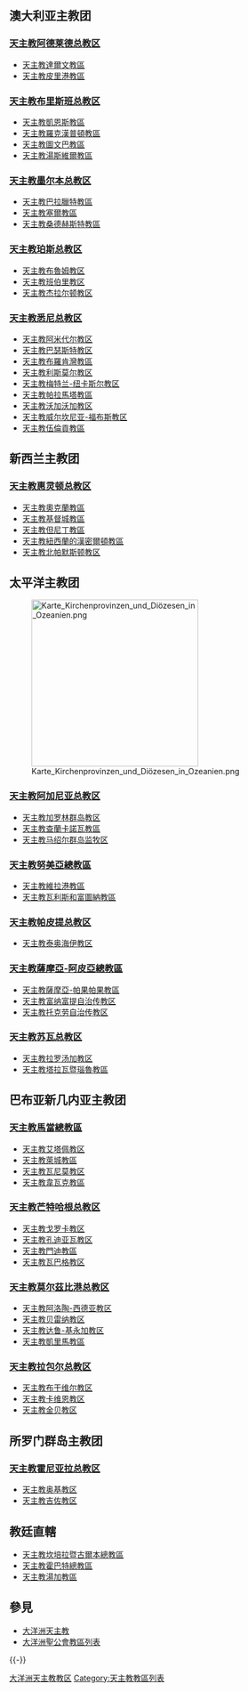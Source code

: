 {{NoteTA
|G1=Toponym
}}
==澳大利亚主教团==
===[[天主教阿德莱德总教区|天主教阿德莱德总教区]]===
*[[天主教達爾文教區|天主教達爾文教區]]
*[[天主教皮里港教區|天主教皮里港教區]]

===[[天主教布里斯班总教区|天主教布里斯班总教区]]===
*[[天主教凱恩斯教區|天主教凱恩斯教區]]
*[[天主教羅克漢普頓教區|天主教羅克漢普頓教區]]
*[[天主教圖文巴教區|天主教圖文巴教區]]
*[[天主教湯斯維爾教區|天主教湯斯維爾教區]]

===[[天主教墨尔本总教区|天主教墨尔本总教区]]===
*[[天主教巴拉臘特教區|天主教巴拉臘特教區]]
*[[天主教塞爾教區|天主教塞爾教區]]
*[[天主教桑德赫斯特教區|天主教桑德赫斯特教區]]

===[[天主教珀斯总教区|天主教珀斯总教区]]===
*[[天主教布魯姆教区|天主教布魯姆教区]]
*[[天主教班伯里教区|天主教班伯里教区]]
*[[天主教杰拉尔顿教区|天主教杰拉尔顿教区]]

===[[天主教悉尼总教区|天主教悉尼总教区]]===
*[[天主教阿米代尔教区|天主教阿米代尔教区]]
*[[天主教巴瑟斯特教區_(澳大利亞)|天主教巴瑟斯特教区]]
*[[天主教布羅肯灣教區|天主教布羅肯灣教區]]
*[[天主教利斯莫尔教区|天主教利斯莫尔教区]]
*[[天主教梅特兰-纽卡斯尔教区|天主教梅特兰-纽卡斯尔教区]]
*[[天主教帕拉馬塔教區|天主教帕拉馬塔教區]]
*[[天主教沃加沃加教区|天主教沃加沃加教区]]
*[[天主教威尔坎尼亚-福布斯教区|天主教威尔坎尼亚-福布斯教区]]
*[[天主教伍倫貢教區|天主教伍倫貢教區]]

==新西兰主教团==
===[[天主教惠灵顿总教区|天主教惠灵顿总教区]]===
*[[天主教奧克蘭教區_(紐西蘭)|天主教奧克蘭教區]]
*[[天主教基督城教區|天主教基督城教區]]
*[[天主教但尼丁教區|天主教但尼丁教區]]
*[[天主教紐西蘭的漢密爾頓教區|天主教紐西蘭的漢密爾頓教區]]
*[[天主教北帕默斯顿教区|天主教北帕默斯顿教区]]

==太平洋主教团==
[[File:Karte_Kirchenprovinzen_und_Diözesen_in_Ozeanien.png|300px]]
===[[天主教阿加尼亚总教区|天主教阿加尼亚总教区]]===
*[[天主教加罗林群岛教区|天主教加罗林群岛教区]]
*[[天主教查蘭卡諾瓦教區|天主教查蘭卡諾瓦教區]]
*[[天主教马绍尔群岛监牧区|天主教马绍尔群岛监牧区]]

===[[天主教努美亞總教區|天主教努美亞總教區]]===
*[[天主教維拉港教區|天主教維拉港教區]]
*[[天主教瓦利斯和富圖納教區|天主教瓦利斯和富圖納教區]]

===[[天主教帕皮提总教区|天主教帕皮提总教区]]===
*[[天主教泰奥海伊教区|天主教泰奥海伊教区]]

===[[天主教薩摩亞-阿皮亞總教區|天主教薩摩亞-阿皮亞總教區]]===
*[[天主教薩摩亞-帕果帕果教區|天主教薩摩亞-帕果帕果教區]]
*[[天主教富纳富提自治传教区|天主教富纳富提自治传教区]]
*[[天主教托克劳自治传教区|天主教托克劳自治传教区]]

===[[天主教苏瓦总教区|天主教苏瓦总教区]]===
*[[天主教拉罗汤加教区|天主教拉罗汤加教区]]
*[[天主教塔拉瓦暨瑙魯教區|天主教塔拉瓦暨瑙魯教區]]

==巴布亚新几内亚主教团==
===[[天主教馬當總教區|天主教馬當總教區]]===
*[[天主教艾塔佩教区|天主教艾塔佩教区]]
*[[天主教萊城教區|天主教萊城教區]]
*[[天主教瓦尼莫教区|天主教瓦尼莫教区]]
*[[天主教韋瓦克教區|天主教韋瓦克教區]]

===[[天主教芒特哈根总教区|天主教芒特哈根总教区]]===
*[[天主教戈罗卡教区|天主教戈罗卡教区]]
*[[天主教孔迪亚瓦教区|天主教孔迪亚瓦教区]]
*[[天主教門迪教區|天主教門迪教區]]
*[[天主教瓦巴格教区|天主教瓦巴格教区]]

===[[天主教莫尔茲比港总教区|天主教莫尔茲比港总教区]]===
*[[天主教阿洛陶-西德亚教区|天主教阿洛陶-西德亚教区]]
*[[天主教贝雷纳教区|天主教贝雷纳教区]]
*[[天主教达鲁-基永加教区|天主教达鲁-基永加教区]]
*[[天主教凱里馬教區|天主教凱里馬教區]]

===[[天主教拉包尔总教区|天主教拉包尔总教区]]===
*[[天主教布干维尔教区|天主教布干维尔教区]]
*[[天主教卡维恩教区|天主教卡维恩教区]]
*[[天主教金贝教区|天主教金贝教区]]

==所罗门群岛主教团==
===[[天主教霍尼亚拉总教区|天主教霍尼亚拉总教区]]===
*[[天主教奥基教区|天主教奥基教区]]
*[[天主教吉佐教区|天主教吉佐教区]]

==教廷直轄==
*[[天主教坎培拉暨古爾本總教區|天主教坎培拉暨古爾本總教區]]
*[[天主教霍巴特總教區|天主教霍巴特總教區]]
*[[天主教湯加教區|天主教湯加教區]]

== 參見 ==
* [[大洋洲天主教|大洋洲天主教]]
* [[大洋洲聖公會教區列表|大洋洲聖公會教區列表]]

{{-}}
{{天主教}}

[[Category:大洋洲天主教教区|]]
[[Category:天主教教區列表|Category:天主教教區列表]]